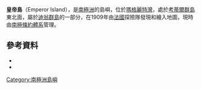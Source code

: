 {{Coord|67|52|S|68|43|W|source:GNIS|display=title}}

'''皇帝島'''（Emperor Island），是[[南極洲|南極洲]]的島嶼，位於[[瑪格麗特灣|瑪格麗特灣]]，處於[[考蒂爾群島|考蒂爾群島]]東北面，屬於[[迪翁群島|迪翁群島]]的一部分，在1909年由[[法國|法國]]探險隊發現和繪入地圖，現時由[[南極條約體系|南極條約體系]]管理。

==參考資料==
*{{cite gnis | type = antarid | id = 4505| name = Emperor Island | accessdate = 2012-03-01}}
*{{usgs-gazetteer|id=4505}}

{{DEFAULTSORT:Emperor Island}}
[[Category:南極洲島嶼|Category:南極洲島嶼]]


{{FallièresCoast-geo-stub}}